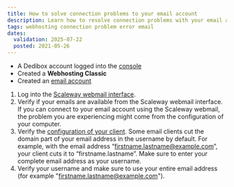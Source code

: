 ```yaml
---
title: How to solve connection problems to your email account
description: Learn how to resolve connection problems with your email account on Web Hosting Classic quickly and easily.
tags: webhosting connection problem error email
dates:
  validation: 2025-07-22
  posted: 2021-05-26
---
```



<WebhostingOnline />

<Requirements />

- A Dedibox account logged into the [console](https://console.online.net)
- Created a **Webhosting Classic**
- Created an [email account](/classic-hosting/how-to/create-email-account/)

1. Log into the [Scaleway webmail interface](https://webmail.online.net/).
2. Verify if your emails are available from the Scaleway webmail interface.
    <Message type="note">
      If you can connect to your email account using the Scaleway webmail, the problem you are experiencing might come from the configuration of your computer.
    </Message>
3. Verify the [configuration of your client](/classic-hosting/how-to/check-emails/).
    <Message type="note">
      Some email clients cut the domain part of your email address in the username by default. For example, with the email address “[firstname.lastname@example.com](mailto:firstname.lastname@example.com)”, your client cuts it to “firstname.lastname”. Make sure to enter your complete email address as your username.
    </Message>
4. Verify your username and make sure to use your entire email address (for example "[firstname.lastname@example.com](mailto:firstname.lastname@example.com)").


